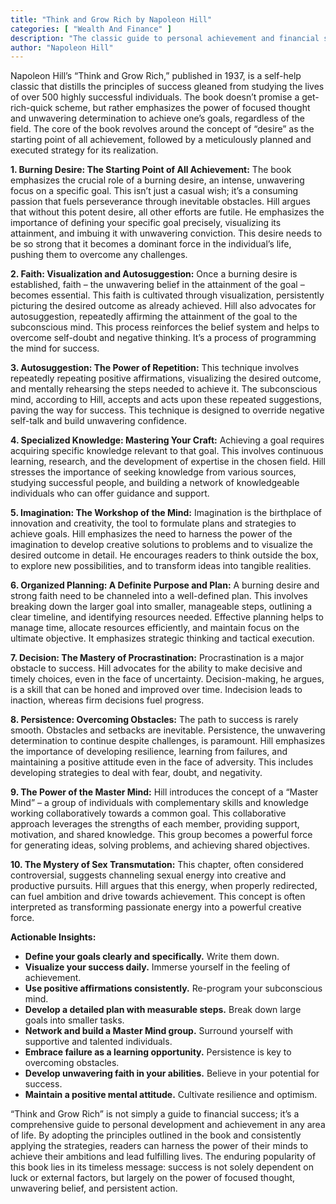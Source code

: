 ```yaml
---
title: "Think and Grow Rich by Napoleon Hill"
categories: [ "Wealth And Finance" ]
description: "The classic guide to personal achievement and financial success"
author: "Napoleon Hill"
---
```

Napoleon Hill's "Think and Grow Rich," published in 1937, is a self-help classic that distills the principles of success gleaned from studying the lives of over 500 highly successful individuals.  The book doesn't promise a get-rich-quick scheme, but rather emphasizes the power of focused thought and unwavering determination to achieve one's goals, regardless of the field.  The core of the book revolves around the concept of "desire" as the starting point of all achievement, followed by a meticulously planned and executed strategy for its realization.

**1. Burning Desire: The Starting Point of All Achievement:**  The book emphasizes the crucial role of a burning desire, an intense, unwavering focus on a specific goal. This isn't just a casual wish; it's a consuming passion that fuels perseverance through inevitable obstacles. Hill argues that without this potent desire, all other efforts are futile.  He emphasizes the importance of defining your specific goal precisely, visualizing its attainment, and imbuing it with unwavering conviction. This desire needs to be so strong that it becomes a dominant force in the individual's life, pushing them to overcome any challenges.

**2. Faith: Visualization and Autosuggestion:**  Once a burning desire is established, faith – the unwavering belief in the attainment of the goal – becomes essential. This faith is cultivated through visualization, persistently picturing the desired outcome as already achieved.  Hill also advocates for autosuggestion, repeatedly affirming the attainment of the goal to the subconscious mind.  This process reinforces the belief system and helps to overcome self-doubt and negative thinking. It's a process of programming the mind for success.

**3. Autosuggestion: The Power of Repetition:**  This technique involves repeatedly repeating positive affirmations, visualizing the desired outcome, and mentally rehearsing the steps needed to achieve it.  The subconscious mind, according to Hill, accepts and acts upon these repeated suggestions, paving the way for success.  This technique is designed to override negative self-talk and build unwavering confidence.

**4. Specialized Knowledge: Mastering Your Craft:**  Achieving a goal requires acquiring specific knowledge relevant to that goal.  This involves continuous learning, research, and the development of expertise in the chosen field.  Hill stresses the importance of seeking knowledge from various sources, studying successful people, and building a network of knowledgeable individuals who can offer guidance and support.

**5. Imagination: The Workshop of the Mind:**  Imagination is the birthplace of innovation and creativity, the tool to formulate plans and strategies to achieve goals. Hill emphasizes the need to harness the power of the imagination to develop creative solutions to problems and to visualize the desired outcome in detail. He encourages readers to think outside the box, to explore new possibilities, and to transform ideas into tangible realities.

**6. Organized Planning: A Definite Purpose and Plan:**  A burning desire and strong faith need to be channeled into a well-defined plan.  This involves breaking down the larger goal into smaller, manageable steps, outlining a clear timeline, and identifying resources needed.  Effective planning helps to manage time, allocate resources efficiently, and maintain focus on the ultimate objective.  It emphasizes strategic thinking and tactical execution.

**7. Decision: The Mastery of Procrastination:**  Procrastination is a major obstacle to success.  Hill advocates for the ability to make decisive and timely choices, even in the face of uncertainty.  Decision-making, he argues, is a skill that can be honed and improved over time.  Indecision leads to inaction, whereas firm decisions fuel progress.

**8. Persistence: Overcoming Obstacles:**  The path to success is rarely smooth.  Obstacles and setbacks are inevitable.  Persistence, the unwavering determination to continue despite challenges, is paramount.  Hill emphasizes the importance of developing resilience, learning from failures, and maintaining a positive attitude even in the face of adversity. This includes developing strategies to deal with fear, doubt, and negativity.

**9. The Power of the Master Mind:**  Hill introduces the concept of a "Master Mind" – a group of individuals with complementary skills and knowledge working collaboratively towards a common goal.  This collaborative approach leverages the strengths of each member, providing support, motivation, and shared knowledge.  This group becomes a powerful force for generating ideas, solving problems, and achieving shared objectives.

**10. The Mystery of Sex Transmutation:**  This chapter, often considered controversial, suggests channeling sexual energy into creative and productive pursuits. Hill argues that this energy, when properly redirected, can fuel ambition and drive towards achievement.  This concept is often interpreted as transforming passionate energy into a powerful creative force.


**Actionable Insights:**

* **Define your goals clearly and specifically.** Write them down.
* **Visualize your success daily.** Immerse yourself in the feeling of achievement.
* **Use positive affirmations consistently.** Re-program your subconscious mind.
* **Develop a detailed plan with measurable steps.** Break down large goals into smaller tasks.
* **Network and build a Master Mind group.** Surround yourself with supportive and talented individuals.
* **Embrace failure as a learning opportunity.** Persistence is key to overcoming obstacles.
* **Develop unwavering faith in your abilities.** Believe in your potential for success.
* **Maintain a positive mental attitude.**  Cultivate resilience and optimism.

"Think and Grow Rich" is not simply a guide to financial success; it's a comprehensive guide to personal development and achievement in any area of life.  By adopting the principles outlined in the book and consistently applying the strategies, readers can harness the power of their minds to achieve their ambitions and lead fulfilling lives. The enduring popularity of this book lies in its timeless message: success is not solely dependent on luck or external factors, but largely on the power of focused thought, unwavering belief, and persistent action.

